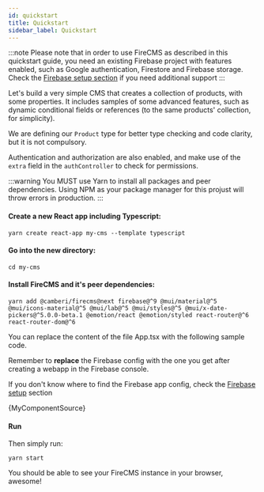 ```yaml
---
id: quickstart
title: Quickstart
sidebar_label: Quickstart
---
```


:::note
Please note that in order to use FireCMS as described in this quickstart guide,
you need an existing Firebase project with features enabled, such as Google
authentication, Firestore and Firebase storage.
Check the [Firebase setup section](firebase_setup.md) if you need additional
support
:::

Let's build a very simple CMS that creates a collection of products, with
some properties. It includes samples of some advanced features, such as
dynamic conditional fields or references (to the same products' collection,
for simplicity).

We are defining our `Product` type for better type checking and code clarity,
but it is not compulsory.

Authentication and authorization are also enabled, and make use of the `extra`
field in the `authController` to check for permissions.

:::warning
You MUST use Yarn to install all packages and peer dependencies. Using NPM as your package manager for this projust will throw errors in production.
:::

#### Create a new React app including Typescript:

```
yarn create react-app my-cms --template typescript
```

#### Go into the new directory:

```
cd my-cms
```

#### Install FireCMS and it's peer dependencies:

```
yarn add @camberi/firecms@next firebase@^9 @mui/material@^5 @mui/icons-material@^5 @mui/lab@^5 @mui/styles@^5 @mui/x-date-pickers@^5.0.0-beta.1 @emotion/react @emotion/styled react-router@^6 react-router-dom@^6
```

You can replace the content of the file App.tsx with the following sample code.

Remember to **replace** the Firebase config with the one you get after creating
a webapp in the Firebase console.

If you don't know where to find the Firebase app config, check the
[Firebase setup](firebase_setup.md) section


<CodeBlock language="tsx">{MyComponentSource}</CodeBlock>

#### Run

Then simply run:

```
yarn start
```

You should be able to see your FireCMS instance in your browser, awesome!

